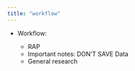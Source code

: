 ```yaml
---
title: "workflow"
---
```


-   Workflow:

    -   RAP
    -   Important notes: DON'T SAVE Data
    -   General research

